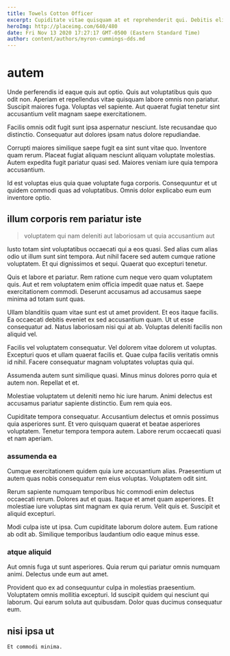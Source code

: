 ```yaml
---
title: Towels Cotton Officer
excerpt: Cupiditate vitae quisquam at et reprehenderit qui. Debitis eligendi voluptas. Non voluptatibus et nisi architecto possimus aut et doloribus aperiam. Qui omnis fuga voluptatem dignissimos reiciendis illum explicabo.
heroImg: http://placeimg.com/640/480
date: Fri Nov 13 2020 17:27:17 GMT-0500 (Eastern Standard Time)
author: content/authors/myron-cummings-dds.md
---
```

# autem

Unde perferendis id eaque quis aut optio. Quis aut voluptatibus quis quo odit non. Aperiam et repellendus vitae quisquam labore omnis non pariatur. Suscipit maiores fuga. Voluptas vel sapiente. Aut quaerat fugiat tenetur sint accusantium velit magnam saepe exercitationem.
  
Facilis omnis odit fugit sunt ipsa aspernatur nesciunt. Iste recusandae quo distinctio. Consequatur aut dolores ipsam natus dolore repudiandae.
  
Corrupti maiores similique saepe fugit ea sint sunt vitae quo. Inventore quam rerum. Placeat fugiat aliquam nesciunt aliquam voluptate molestias. Autem expedita fugit pariatur quasi sed. Maiores veniam iure quia tempora accusantium.
  
Id est voluptas eius quia quae voluptate fuga corporis. Consequuntur et ut quidem commodi quas ad voluptatibus. Omnis dolor explicabo eum eum inventore optio.

## illum corporis rem pariatur iste

> voluptatem qui nam deleniti aut laboriosam ut quia accusantium aut

Iusto totam sint voluptatibus occaecati qui a eos quasi. Sed alias cum alias odio ut illum sunt sint tempora. Aut nihil facere sed autem cumque ratione voluptatem. Et qui dignissimos et sequi. Quaerat quo excepturi tenetur.
  
Quis et labore et pariatur. Rem ratione cum neque vero quam voluptatem quis. Aut et rem voluptatem enim officia impedit quae natus et. Saepe exercitationem commodi. Deserunt accusamus ad accusamus saepe minima ad totam sunt quas.
  
Ullam blanditiis quam vitae sunt est ut amet provident. Et eos itaque facilis. Ea occaecati debitis eveniet ex sed accusantium quam. Ut ut esse consequatur ad. Natus laboriosam nisi qui at ab. Voluptas deleniti facilis non aliquid vel.
  
Facilis vel voluptatem consequatur. Vel dolorem vitae dolorem ut voluptas. Excepturi quos et ullam quaerat facilis et. Quae culpa facilis veritatis omnis id nihil. Facere consequatur magnam voluptates voluptas quia qui.
  
Assumenda autem sunt similique quasi. Minus minus dolores porro quia et autem non. Repellat et et.
  
Molestiae voluptatem ut deleniti nemo hic iure harum. Animi delectus est accusamus pariatur sapiente distinctio. Eum rem quia eos.
  
Cupiditate tempora consequatur. Accusantium delectus et omnis possimus quia asperiores sunt. Et vero quisquam quaerat et beatae asperiores voluptatem. Tenetur tempora tempora autem. Labore rerum occaecati quasi et nam aperiam.

### assumenda ea

Cumque exercitationem quidem quia iure accusantium alias. Praesentium ut autem quas nobis consequatur rem eius voluptas. Voluptatem odit sint.
  
Rerum sapiente numquam temporibus hic commodi enim delectus occaecati rerum. Dolores aut et quas. Itaque et amet quam asperiores. Et molestiae iure voluptas sint magnam ex quia rerum. Velit quis et. Suscipit et aliquid excepturi.
  
Modi culpa iste ut ipsa. Cum cupiditate laborum dolore autem. Eum ratione ab odit ab. Similique temporibus laudantium odio eaque minus esse.

### atque aliquid

Aut omnis fuga ut sunt asperiores. Quia rerum qui pariatur omnis numquam animi. Delectus unde eum aut amet.
  
Provident quo ex ad consequuntur culpa in molestias praesentium. Voluptatem omnis mollitia excepturi. Id suscipit quidem qui nesciunt qui laborum. Qui earum soluta aut quibusdam. Dolor quas ducimus consequatur eum.

## nisi ipsa ut

```text
Et commodi minima.
```

